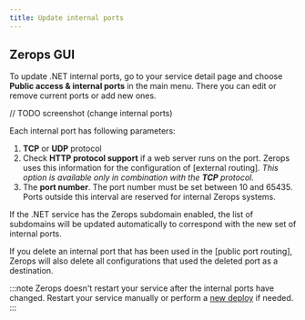 ```yaml
---
title: Update internal ports
---
```


## Zerops GUI
To update .NET internal ports, go to your service detail page and choose **Public access & internal ports** in the main menu. There you can edit or remove current ports or add new ones.

// TODO screenshot
(change internal ports)

Each internal port has following parameters:

1. **TCP** or **UDP** protocol
2. Check **HTTP protocol support** if a web server runs on the port. Zerops uses this information for the configuration of [external routing]. *This option is available only in combination with the **TCP** protocol.*
3. The **port number**. The port number must be set between 10 and 65435. Ports outside this interval are reserved for internal Zerops systems.

If the .NET service has the Zerops subdomain enabled, the list of subdomains will be updated automatically to correspond with the new set of internal ports.

If you delete an internal port that has been used in the [public port routing], Zerops will also delete all configurations that used the deleted port as a destination.

:::note
Zerops doesn't restart your service after the internal ports have changed. Restart your service manually or perform a [new deploy](/dotnet/how-to/trigger-pipeline) if needed.
:::
